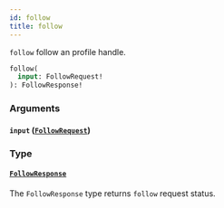 ```yaml
---
id: follow
title: follow
---
```



`follow` follow an profile handle.

```graphql
follow(
  input: FollowRequest!
): FollowResponse!
```


### Arguments

#### `input` ([`FollowRequest`](/cyberconnect/reference/inputs/follow-request))




### Type

#### [`FollowResponse`](/cyberconnect/reference/objects/follow-response) 

The `FollowResponse` type returns `follow` request status.




